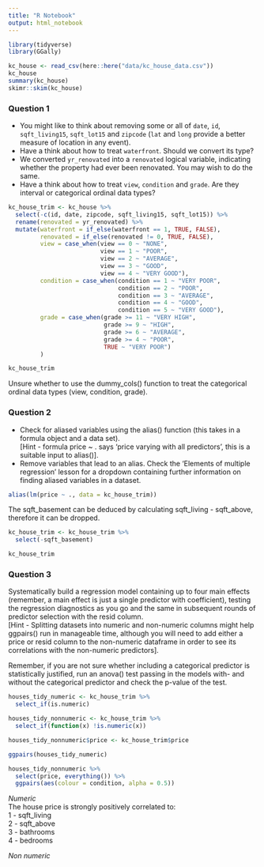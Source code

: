 ```yaml
---
title: "R Notebook"
output: html_notebook
---
```


```r
library(tidyverse)
library(GGally)

kc_house <- read_csv(here::here("data/kc_house_data.csv"))
kc_house
summary(kc_house)
skimr::skim(kc_house)
```

### Question 1  
* You might like to think about removing some or all of `date`, `id`, `sqft_living15`, `sqft_lot15` and `zipcode` (`lat` and `long` provide a better measure of location in any event).  
* Have a think about how to treat `waterfront`. Should we convert its type?  
* We converted `yr_renovated` into a `renovated` logical variable, indicating whether the property had ever been renovated. You may wish to do the same.  
* Have a think about how to treat `view`, `condition` and `grade`. Are they interval or categorical ordinal data types?  

```r
kc_house_trim <- kc_house %>% 
  select(-c(id, date, zipcode, sqft_living15, sqft_lot15)) %>% 
  rename(renovated = yr_renovated) %>% 
  mutate(waterfront = if_else(waterfront == 1, TRUE, FALSE),
         renovated = if_else(renovated != 0, TRUE, FALSE),
         view = case_when(view == 0 ~ "NONE",
                          view == 1 ~ "POOR",
                          view == 2 ~ "AVERAGE",
                          view == 3 ~ "GOOD",
                          view == 4 ~ "VERY GOOD"),
         condition = case_when(condition == 1 ~ "VERY POOR",
                               condition == 2 ~ "POOR",
                               condition == 3 ~ "AVERAGE",
                               condition == 4 ~ "GOOD",
                               condition == 5 ~ "VERY GOOD"),
         grade = case_when(grade >= 11 ~ "VERY HIGH",
                           grade >= 9 ~ "HIGH",
                           grade >= 6 ~ "AVERAGE",
                           grade >= 4 ~ "POOR",
                           TRUE ~ "VERY POOR")
         )

kc_house_trim
```

Unsure whether to use the dummy_cols() function to treat the categorical ordinal data types (view, condition, grade).  

### Question 2  
* Check for aliased variables using the alias() function (this takes in a formula object and a data set).  
[Hint - formula price ~ . says ‘price varying with all predictors’, this is a suitable input to alias()].  
* Remove variables that lead to an alias. Check the ‘Elements of multiple regression’ lesson for a dropdown containing further information on finding aliased variables in a dataset.  

```r
alias(lm(price ~ ., data = kc_house_trim))
```
The sqft_basement can be deduced by calculating sqft_living - sqft_above, therefore it can be dropped.  

```r
kc_house_trim <- kc_house_trim %>% 
  select(-sqft_basement)

kc_house_trim
```

### Question 3  
Systematically build a regression model containing up to four main effects (remember, a main effect is just a single predictor with coefficient), testing the regression diagnostics as you go and the same in subsequent rounds of predictor selection with the resid column.   
[Hint - Splitting datasets into numeric and non-numeric columns might help ggpairs() run in manageable time, although you will need to add either a price or resid column to the non-numeric dataframe in order to see its correlations with the non-numeric predictors].  

Remember, if you are not sure whether including a categorical predictor is statistically justified, run an anova() test passing in the models with- and without the categorical predictor and check the p-value of the test. 

```r
houses_tidy_numeric <- kc_house_trim %>%
  select_if(is.numeric)

houses_tidy_nonnumeric <- kc_house_trim %>%
  select_if(function(x) !is.numeric(x))

houses_tidy_nonnumeric$price <- kc_house_trim$price

ggpairs(houses_tidy_numeric)

houses_tidy_nonnumeric %>% 
  select(price, everything()) %>% 
  ggpairs(aes(colour = condition, alpha = 0.5))
```

*Numeric*  
The house price is strongly positively correlated to:  
1 - sqft_living  
2 - sqft_above  
3 - bathrooms  
4 - bedrooms  

*Non numeric*

